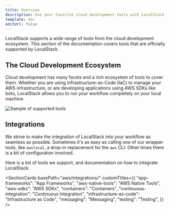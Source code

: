 ```yaml
---
title: Overview
description: Use your favorite cloud development tools with LocalStack.
template: doc
editUrl: false
---
```



LocalStack supports a wide range of tools from the cloud development ecosystem.
This section of the documentation covers tools that are officially supported by LocalStack.

## The Cloud Development Ecosystem

Cloud development has many facets and a rich ecosystem of tools to cover them.
Whether you are using Infrastructure-as-Code (IaC) to manage your AWS infrastructure,
or are developing applications using AWS SDKs like boto, LocalStack allows you to run your workflow completely on your local machine.

![Sample of supported tools](/images/aws/integrations-overview.png)

## Integrations

We strive to make the integration of LocalStack into your workflow as seamless as possible.
Sometimes it's as easy as calling one of our wrapper tools, like `awslocal`, a drop-in replacement for the `aws` CLI.
Other times there is a bit of configuration involved.

Here is a list of tools we support, and documentation on how to integrate LocalStack.

<SectionCards 
  basePath="aws/integrations/" 
  customTitles={{
    "app-frameworks": "App Frameworks",
    "aws-native-tools": "AWS Native Tools",
    "aws-sdks": "AWS SDKs",
    "containers": "Containers",
    "continuous-integration": "Continuous Integration",
    "infrastructure-as-code": "Infrastructure as Code",
    "messaging": "Messaging",
    "testing": "Testing",
  }}
/>
